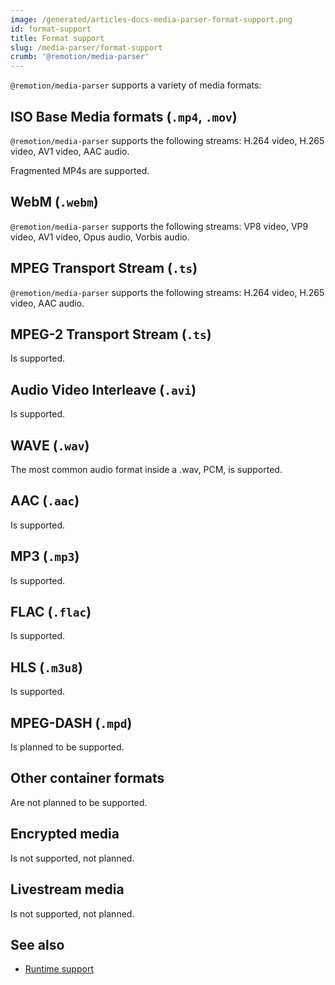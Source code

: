 ```yaml
---
image: /generated/articles-docs-media-parser-format-support.png
id: format-support
title: Format support
slug: /media-parser/format-support
crumb: '@remotion/media-parser'
---
```


`@remotion/media-parser` supports a variety of media formats:

## ISO Base Media formats (`.mp4`, `.mov`)

`@remotion/media-parser` supports the following streams: H.264 video, H.265 video, AV1 video, AAC audio.

Fragmented MP4s are supported.

## WebM (`.webm`)

`@remotion/media-parser` supports the following streams: VP8 video, VP9 video, AV1 video, Opus audio, Vorbis audio.

## MPEG Transport Stream (`.ts`)

`@remotion/media-parser` supports the following streams: H.264 video, H.265 video, AAC audio.

## MPEG-2 Transport Stream (`.ts`)

Is supported.

## Audio Video Interleave (`.avi`)

Is supported.

## WAVE (`.wav`)

The most common audio format inside a .wav, PCM, is supported.

## AAC (`.aac`)

Is supported.

## MP3 (`.mp3`)

Is supported.

## FLAC (`.flac`)

Is supported.

## HLS (`.m3u8`)

Is supported.

## MPEG-DASH (`.mpd`)

Is planned to be supported.

## Other container formats

Are not planned to be supported.

## Encrypted media

Is not supported, not planned.

## Livestream media

Is not supported, not planned.

## See also

- [Runtime support](/docs/media-parser/runtime-support)
